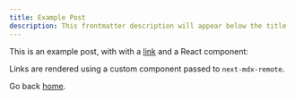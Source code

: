 ```yaml
---
title: Example Post
description: This frontmatter description will appear below the title
---
```


This is an example post, with with a [link](https://nextjs.org) and a React component:

<Greet name="next-mdx-remote" />

Links are rendered using a custom component passed to `next-mdx-remote`.

Go back [home](/).

